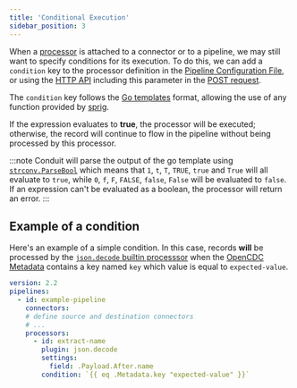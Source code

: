 ```yaml
---
title: 'Conditional Execution'
sidebar_position: 3
---
```


When a [processor](/docs/connectors/getting-started) is attached to a connector or to a pipeline, we may still want to specify conditions for its execution. To do this, we can add a `condition` key to the processor definition in the [Pipeline Configuration File](/docs/processors/getting-started#using-a-pipeline-configuration-file), or using the [HTTP API](/docs/processors/getting-started#using-the-http-api) including this parameter in the [POST request](/api#post-/v1/processors).

The `condition` key follows the [Go templates](https://pkg.go.dev/text/template) format, allowing the use of any function provided by [sprig](https://masterminds.github.io/sprig/).

If the expression evaluates to **true**, the processor will be executed; otherwise, the record will continue to flow in the pipeline without being processed by this processor.

:::note
Conduit will parse the output of the go template using [`strconv.ParseBool`](https://pkg.go.dev/strconv#ParseBool) which means that `1`, `t`, `T`, `TRUE`, `true` and `True` will all evaluate to `true`, while `0`, `f`, `F`, `FALSE`, `false`, `False` will be evaluated to `false`. If an expression can't be evaluated as a boolean, the processor will return an error.
:::

## Example of a condition

Here's an example of a simple condition. In this case, records **will** be processed by the [`json.decode` builtin processsor](/docs/processors/builtin/json.decode) when the [OpenCDC Metadata](/docs/features/opencdc-record#fields) contains a key named `key` which value is equal to `expected-value`.


```yaml
version: 2.2
pipelines:
  - id: example-pipeline
    connectors:
    # define source and destination connectors
    # ...
    processors:
      - id: extract-name
        plugin: json.decode
        settings:
          field: .Payload.After.name
        condition: `{{ eq .Metadata.key "expected-value" }}`
```
